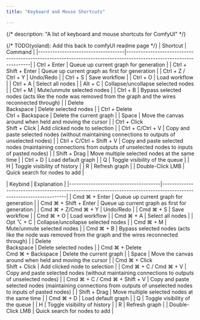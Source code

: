 ```yaml
---
title: "Keyboard and Mouse Shortcuts"

---
```


{/*
description: "A list of keyboard and mouse shortcuts for ComfyUI"
*/}

{/* TODO(yoland): Add this back to comfyUI readme page */}
<Tabs>
<Tab title="Windows/Linux">
| Shortcut                           | Command                                                                                                        |
|------------------------------------|--------------------------------------------------------------------------------------------------------------------|
| Ctrl + Enter                       | Queue up current graph for generation                                                                              |
| Ctrl + Shift + Enter               | Queue up current graph as first for generation                                                                     |
| Ctrl + Z / Ctrl + Y                | Undo/Redo                                                                                                          |
| Ctrl + S                           | Save workflow                                                                                                      |
| Ctrl + O                           | Load workflow                                                                                                      |
| Ctrl + A                           | Select all nodes                                                                                                   |
| Alt + C                            | Collapse/uncollapse selected nodes                                                                                 |
| Ctrl + M                           | Mute/unmute selected nodes                                                                                         |
| Ctrl + B                           | Bypass selected nodes (acts like the node was removed from the graph and the wires reconnected through)            |
| Delete<br/>Backspace               | Delete selected nodes                                                                                              |
| Ctrl + Delete<br/>Ctrl + Backspace | Delete the current graph                                                                                           |
| Space                              | Move the canvas around when held and moving the cursor                                                             |
| Ctrl + Click<br/>Shift + Click     | Add clicked node to selection                                                                                      |
| Ctrl + C/Ctrl + V                  | Copy and paste selected nodes (without maintaining connections to outputs of unselected nodes)                     |
| Ctrl + C/Ctrl + Shift + V          | Copy and paste selected nodes (maintaining connections from outputs of unselected nodes to inputs of pasted nodes) |
| Shift + Drag                       | Move multiple selected nodes at the same time                                                                      |
| Ctrl + D                           | Load default graph                                                                                                 |
| Q                                  | Toggle visibility of the queue                                                                                     |
| H                                  | Toggle visibility of history                                                                                       |
| R                                  | Refresh graph                                                                                                      |
| Double-Click LMB                   | Quick search for nodes to add                                                                                      |
</Tab>

<Tab title="MacOS">
| Keybind                              | Explanation                                                                                                        |
|--------------------------------------|--------------------------------------------------------------------------------------------------------------------|
| Cmd ⌘ + Enter                        | Queue up current graph for generation                                                                              |
| Cmd ⌘ + Shift + Enter                | Queue up current graph as first for generation                                                                     |
| Cmd ⌘ + Z/Cmd ⌘ + Y                  | Undo/Redo                                                                                                          |
| Cmd ⌘ + S                            | Save workflow                                                                                                      |
| Cmd ⌘ + O                            | Load workflow                                                                                                      |
| Cmd ⌘ + A                            | Select all nodes                                                                                                   |
| Opt ⌥ + C                            | Collapse/uncollapse selected nodes                                                                                 |
| Cmd ⌘ + M                            | Mute/unmute selected nodes                                                                                         |
| Cmd ⌘ + B                            | Bypass selected nodes (acts like the node was removed from the graph and the wires reconnected through)            |
| Delete<br/>Backspace                 | Delete selected nodes                                                                                              |
| Cmd ⌘ + Delete<br/>Cmd ⌘ + Backspace | Delete the current graph                                                                                           |
| Space                                | Move the canvas around when held and moving the cursor                                                             |
| Cmd ⌘ + Click<br/>Shift + Click      | Add clicked node to selection                                                                                      |
| Cmd ⌘ + C / Cmd ⌘ + V                | Copy and paste selected nodes (without maintaining connections to outputs of unselected nodes)                     |
| Cmd ⌘ + C / Cmd ⌘ + Shift + V        | Copy and paste selected nodes (maintaining connections from outputs of unselected nodes to inputs of pasted nodes) |
| Shift + Drag                         | Move multiple selected nodes at the same time                                                                      |
| Cmd ⌘ + D                            | Load default graph                                                                                                 |
| Q                                    | Toggle visibility of the queue                                                                                     |
| H                                    | Toggle visibility of history                                                                                       |
| R                                    | Refresh graph                                                                                                      |
| Double-Click LMB                     | Quick search for nodes to add                                                                                      |


</Tab>
</Tabs>
